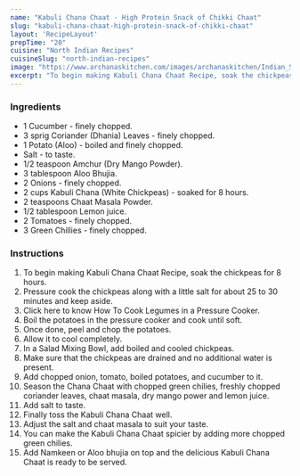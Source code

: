 ---
name: "Kabuli Chana Chaat - High Protein Snack of Chikki Chaat"
slug: "kabuli-chana-chaat-high-protein-snack-of-chikki-chaat"
layout: 'RecipeLayout'
prepTime: "20"
cuisine: "North Indian Recipes"
cuisineSlug: "north-indian-recipes"
image: "https://www.archanaskitchen.com/images/archanaskitchen/Indian_Street_Food/Chana_Chaat_Salaad_Recipe_Vegetarian_Archanas_Kitchen_Food-1.jpg"
excerpt: "To begin making Kabuli Chana Chaat Recipe, soak the chickpeas for 8 hours"
---

### Ingredients

- 1 Cucumber - finely chopped.
- 3 sprig Coriander (Dhania) Leaves - finely chopped.
- 1 Potato (Aloo) - boiled and finely chopped.
- Salt - to taste.
- 1/2 teaspoon Amchur (Dry Mango Powder).
- 3 tablespoon Aloo Bhujia.
- 2 Onions - finely chopped.
- 2 cups Kabuli Chana (White Chickpeas) - soaked for 8 hours.
- 2 teaspoons Chaat Masala Powder.
- 1/2 tablespoon Lemon juice.
- 2 Tomatoes - finely chopped.
- 3 Green Chillies - finely chopped.

### Instructions

1. To begin making Kabuli Chana Chaat Recipe, soak the chickpeas for 8 hours.
1. Pressure cook the chickpeas along with a little salt for about 25 to 30 minutes and keep aside.
1. Click here to know How To Cook Legumes in a Pressure Cooker.
1. Boil the potatoes in the pressure cooker and cook until soft.
1. Once done, peel and chop the potatoes.
1. Allow it to cool completely.
1. In a Salad Mixing Bowl, add boiled and cooled chickpeas.
1. Make sure that the chickpeas are drained and no additional water is present.
1. Add chopped onion, tomato, boiled potatoes, and cucumber to it.
1. Season the Chana Chaat with chopped green chilies, freshly chopped coriander leaves, chaat masala, dry mango power and lemon juice.
1. Add salt to taste.
1. Finally toss the Kabuli Chana Chaat well.
1. Adjust the salt and chaat masala to suit your taste.
1. You can make the Kabuli Chana Chaat spicier by adding more chopped green chilies.
1. Add Namkeen or Aloo bhujia on top and the  delicious Kabuli Chana Chaat is ready to be served.
